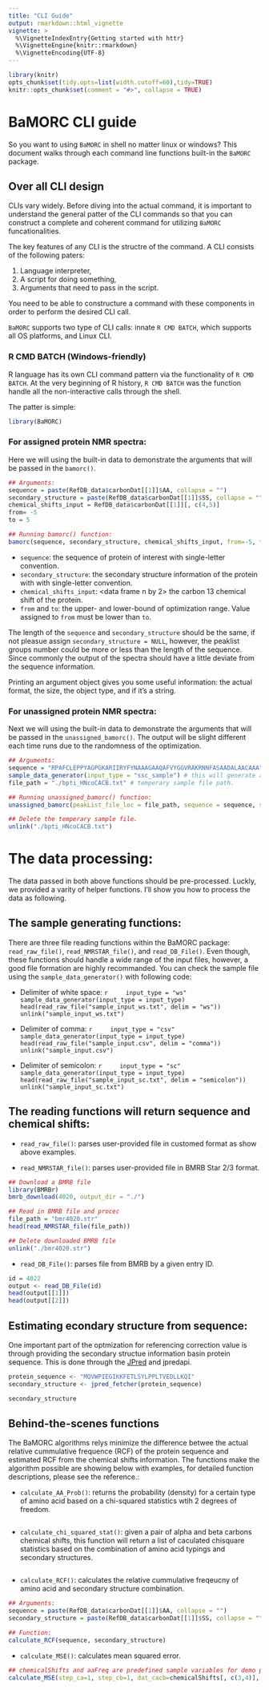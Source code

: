 ```yaml
---
title: "CLI Guide"
output: rmarkdown::html_vignette
vignette: >
  %\VignetteIndexEntry{Getting started with httr}
  %\VignetteEngine{knitr::rmarkdown}
  %\VignetteEncoding{UTF-8}
---
```


```r
library(knitr)
opts_chunk$set(tidy.opts=list(width.cutoff=60),tidy=TRUE)
knitr::opts_chunk$set(comment = "#>", collapse = TRUE)
```

# BaMORC CLI guide

So you want to using `BaMORC` in shell no matter linux or windows? This document walks through each command line functions built-in the `BaMORC` package.

## Over all CLI design

CLIs vary widely. Before diving into the actual command, it is important to understand the general patter of the CLI commands so that you can construct a complete and coherent command for utilizing `BaMORC` funcationalities.

The key features of any CLI is the structre of the command. A CLI consists of the following paters:

1. Language interpreter,
2. A script for doing something,
3. Arguments that need to pass in the script.

You need to be able to constructure a command with these components in order to perform the desired CLI call.

`BaMORC` supports two type of CLI calls: innate `R CMD BATCH`, which supports all OS platforms, and Linux CLI.

### R CMD BATCH (Windows-friendly)

R language has its own CLI command pattern via the functionality of `R CMD BATCH`. At the very beginning of R history, `R CMD BATCH` was the function handle all the non-interactive calls through the shell. 

The patter is simple: 

```r
library(BaMORC)
```

### For assigned protein NMR spectra:

Here we will using the built-in data to demonstrate the arguments that will be passed in the `bamorc()`.

```r
## Arguments:
sequence = paste(RefDB_data$carbonDat[[1]]$AA, collapse = "")
secondary_structure = paste(RefDB_data$carbonDat[[1]]$SS, collapse = "")
chemical_shifts_input = RefDB_data$carbonDat[[1]][, c(4,5)]
from= -5
to = 5

## Running bamorc() function:
bamorc(sequence, secondary_structure, chemical_shifts_input, from=-5, to=5)
```

* `sequence`: <string> the sequence of protein of interest with single-letter convention.
* `secondary_structure`: <string> the secondary structure information of the protein with with single-letter convention.
* `chemical_shifts_input`: <data frame n by 2> the carbon 13 chemical shift of the protein.
* `from` and `to`: <numeric> the upper- and lower-bound of optimization range. Value assigned to `from` must be lower than `to`.

The length of the `sequence` and `secondary_structure` should be the same, if not pleasue assign `secondary_structure = NULL`, however, the peaklist groups number could be more or less than the length of the sequence. Since commonly the output of the spectra should have a little deviate from the sequence information.

Printing an argument object gives you some useful information: the actual format, the size, the object type, and if it's a string. 

### For unassigned protein NMR spectra:

Next we will using the built-in data to demonstrate the arguments that will be passed in the `unassigned_bamorc()`. The output will be slight different each time runs due to the randomness of the optimization.

```r
## Arguments:
sequence = "RPAFCLEPPYAGPGKARIIRYFYNAAAGAAQAFVYGGVRAKRNNFASAADALAACAAA"
sample_data_generator(input_type = "ssc_sample") # this will generate a temperary sample file and later will be removed.
file_path = "./bpti_HNcoCACB.txt" # temperary sample file path.

## Running unassigned_bamorc() function:
unassigned_bamorc(peakList_file_loc = file_path, sequence = sequence, secondary_structure = NULL, from = -5, to = 5)

## Delete the temperary sample file.
unlink("./bpti_HNcoCACB.txt")
```


# The data processing:

The data passed in both above functions should be pre-processed. Luckly, we provided a varity of helper functions. I'll show you how to process the data as following.

## The sample generating functions:

There are three file reading functions within the BaMORC package: `read_raw_file()`, `read_NMRSTAR_file()`, and `read_DB_File()`. Even though, these functions should handle a wide range of the input files, however, a good file formation are highly recommanded. You can check the sample file using the `sample_data_generator()` with following code:

* Delimiter of white space:
    ```r
    input_type = "ws" 
    sample_data_generator(input_type = input_type)
    head(read_raw_file("sample_input_ws.txt", delim = "ws"))
    unlink("sample_input_ws.txt")
    ```

* Delimiter of comma:
    ```r
    input_type = "csv" 
    sample_data_generator(input_type = input_type)
    head(read_raw_file("sample_input.csv", delim = "comma"))
    unlink("sample_input.csv")
    ```
    
* Delimiter of semicolon:
    ```r
    input_type = "sc" 
    sample_data_generator(input_type = input_type)
    head(read_raw_file("sample_input_sc.txt", delim = "semicolon"))
    unlink("sample_input_sc.txt")
    ```

## The reading functions will return sequence and chemical shifts:
* `read_raw_file()`: parses user-provided file in customed format as show above examples. 

* `read_NMRSTAR_file()`: parses user-provided file in BMRB Star 2/3 format.
```r
## Download a BMRB file
library(BMRBr)
bmrb_download(4020, output_dir = "./")

## Read in BMRB file and procec
file_path = "bmr4020.str"
head(read_NMRSTAR_file(file_path))

## Delete downloaded BMRB file
unlink("./bmr4020.str")
```

* `read_DB_File()`: parses file from BMRB by a given entry ID.
```r
id = 4022
output <- read_DB_File(id)
head(output[[1]])
head(output[[2]])
```

## Estimating econdary structure from sequence:

One important part of the optmization for referencing correction value is through providing the secondary structue information basin protein sequence. This is done through the [JPred](http://www.compbio.dundee.ac.uk/jpred/index.html) and jpredapi.

```r
protein_sequence <- "MQVWPIEGIKKFETLSYLPPLTVEDLLKQI"
secondary_structure <- jpred_fetcher(protein_sequence)

secondary_structure
```

## Behind-the-scenes functions

The BaMORC algorithms relys minimize the difference betwee the actual relative cummulative frequence (RCF) of the protein sequence and estimated RCF from the chemical shifts information. The functions make the algorithm possible are showing below with examples, for detailed function descriptions, please see the reference.:

* `calculate_AA_Prob()`: returns the probability (density) for a certain type of amino acid based on a chi-squared statistics wtih 2 degrees of freedom.

```r

```


* `calculate_chi_squared_stat()`: given a pair of alpha and beta carbons chemical shifts, this function will return a list of caculated chisquare statistics based on the combination of amino acid typings and secondary structures.
```r

```


* `calculate_RCF()`: calculates the relative cummulative freqeucny of amino acid and secondary structure combination.
```r
## Arguments:
sequence = paste(RefDB_data$carbonDat[[1]]$AA, collapse = "")
secondary_structure = paste(RefDB_data$carbonDat[[1]]$SS, collapse = "")

## Function:
calculate_RCF(sequence, secondary_structure)
```

* `calculate_MSE()`: calculates mean squared error.
```r
## chemicalShifts and aaFreq are predefined sample variables for demo purpose within the BaMORC Package.
calculate_MSE(step_ca=1, step_cb=1, dat_cacb=chemicalShifts[, c(3,4)], aa_Freq=aaFreq)
```
